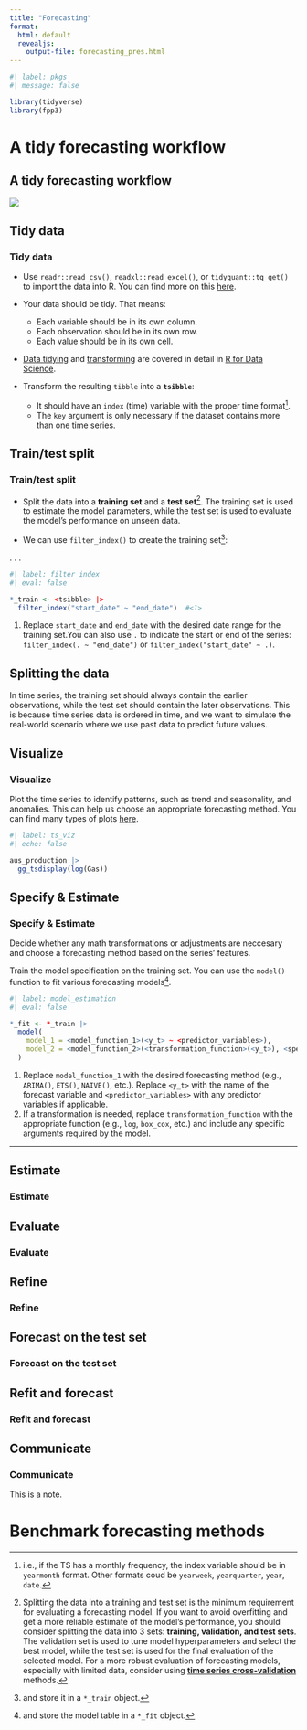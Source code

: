 ```yaml
---
title: "Forecasting"
format:
  html: default
  revealjs:
    output-file: forecasting_pres.html
---
```


:::{.content-visible unless-format="revealjs"}

```r
#| label: pkgs
#| message: false

library(tidyverse)
library(fpp3)
```


:::

# A tidy forecasting workflow

:::{.content-visible unless-format="html"}

## A tidy forecasting workflow

:::

![](fcst_wf.png)




:::{.content-hidden unless-format="revealjs"}
## Tidy data
:::

:::{.content-visible unless-format="revealjs"}
### Tidy data
:::

- Use `readr::read_csv()`,  `readxl::read_excel()`, or `tidyquant::tq_get()` to import the data into R. You can find more on this [here](https://r4ds.hadley.nz/import.html).

:::{.notes}
- Your data should be tidy. That means:

  - Each variable should be in its own column.
  - Each observation should be in its own row.
  - Each value should be in its own cell.

:::

- [Data tidying](https://r4ds.hadley.nz/data-tidy.html) and [transforming](https://r4ds.hadley.nz/transform.html) are covered in detail in [R for Data Science](https://r4ds.hadley.nz/).

- Transform the resulting `tibble` into a **`tsibble`**:
  - It should have an `index` (time) variable with the proper time format^[i.e., if the TS has a monthly frequency, the index variable should be in `yearmonth` format. Other formats coud be `yearweek`, `yearquarter`, `year`, `date`.]. 
  - The `key` argument is only necessary if the dataset contains more than one time series.



:::{.content-hidden unless-format="revealjs"}
## Train/test split
:::

:::{.content-visible unless-format="revealjs"}
### Train/test split
:::

- Split the data into a **training set** and a **test set**^[Splitting the data into a training and test set is the minimum requirement for evaluating a forecasting model. If you want to avoid overfitting and get a more reliable estimate of the model's performance, you should consider splitting the data into 3 sets: **training, validation, and test sets**. The validation set is used to tune model hyperparameters and select the best model, while the test set is used for the final evaluation of the selected model. For a more robust evaluation of forecasting models, especially with limited data, consider using [**time series cross-validation**](https://otexts.com/fpp3/tscv.html) methods.]. The training set is used to estimate the model parameters, while the test set is used to evaluate the model's performance on unseen data.

- We can use `filter_index()` to create the training set^[and store it in a `*_train` object.]:

. . .

```r
#| label: filter_index
#| eval: false

*_train <- <tsibble> |> 
  filter_index("start_date" ~ "end_date")  #<1>
```

1. Replace `start_date` and `end_date` with the desired date range for the training set.You can also use `.` to indicate the start or end of the series: `filter_index(. ~ "end_date")` or `filter_index("start_date" ~ .)`.


:::{.content-visible unless-format="revealjs"}

:::{.callout-note collapse="true"}
## Splitting the data

In time series, the training set should always contain the earlier observations, while the test set should contain the later observations. This is because time series data is ordered in time, and we want to simulate the real-world scenario where we use past data to predict future values.
:::

:::

:::{.content-hidden unless-format="revealjs"}
## Visualize
:::

:::{.content-visible unless-format="revealjs"}
### Visualize
:::

Plot the time series to identify patterns, such as trend and seasonality, and anomalies. This can help us choose an appropriate forecasting method. You can find many types of plots [here](../01_time_series/r_time_series.qmd# TS Visualization).

```r
#| label: ts_viz
#| echo: false

aus_production |> 
  gg_tsdisplay(log(Gas))
```


:::{.content-hidden unless-format="revealjs"}
## Specify & Estimate
:::

:::{.content-visible unless-format="revealjs"}
### Specify & Estimate
:::

Decide whether any math transformations or adjustments are neccesary and choose a forecasting method based on the series' features.

Train the model specification on the training set. You can use the `model()` function to fit various forecasting models^[and store the model table in a `*_fit` object.].

```r
#| label: model_estimation
#| eval: false

*_fit <- *_train |> 
  model(
    model_1 = <model_function_1>(<y_t> ~ <predictor_variables>),                           #<1>
    model_2 = <model_function_2>(<transformation_function>(<y_t>), <specific_arguments>)   #<2>
  )
```

1. Replace `model_function_1` with the desired forecasting method (e.g., `ARIMA()`, `ETS()`, `NAIVE()`, etc.). Replace `<y_t>` with the name of the forecast variable and `<predictor_variables>` with any predictor variables if applicable.
2. If a transformation is needed, replace `transformation_function` with the appropriate function (e.g., `log`, `box_cox`, etc.) and include any specific arguments required by the model.

:::{.content-hidden unless-format="revealjs"}
---

## Estimate

:::

:::{.content-visible unless-format="revealjs"}
### Estimate
:::



:::{.content-hidden unless-format="revealjs"}
## Evaluate
:::

:::{.content-visible unless-format="revealjs"}
### Evaluate
:::

###


:::{.content-hidden unless-format="revealjs"}
## Refine
:::

:::{.content-visible unless-format="revealjs"}
### Refine
:::


:::{.content-hidden unless-format="revealjs"}
## Forecast on the test set
:::

:::{.content-visible unless-format="revealjs"}
### Forecast on the test set
:::

:::{.content-hidden unless-format="revealjs"}
## Refit and forecast
:::

:::{.content-visible unless-format="revealjs"}
### Refit and forecast
:::




:::{.content-hidden unless-format="revealjs"}
## Communicate
:::

:::{.content-visible unless-format="revealjs"}
### Communicate
:::


:::{.notes}

This is a note.

:::

# Benchmark forecasting methods

